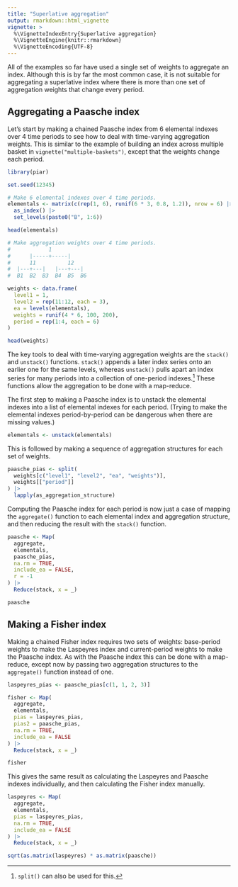 ```yaml
---
title: "Superlative aggregation"
output: rmarkdown::html_vignette
vignette: >
  %\VignetteIndexEntry{Superlative aggregation}
  %\VignetteEngine{knitr::rmarkdown}
  %\VignetteEncoding{UTF-8}
---
```


All of the examples so far have used a single set of weights to
aggregate an index. Although this is by far the most common case, it is
not suitable for aggregating a superlative index where there is more
than one set of aggregation weights that change every period.

## Aggregating a Paasche index

Let's start by making a chained Paasche index from 6 elemental indexes
over 4 time periods to see how to deal with time-varying aggregation
weights. This is similar to the example of building an index across
multiple basket in `vignette("multiple-baskets")`, except that the
weights change each period.

```r
library(piar)

set.seed(12345)

# Make 6 elemental indexes over 4 time periods.
elementals <- matrix(c(rep(1, 6), runif(6 * 3, 0.8, 1.2)), nrow = 6) |>
  as_index() |>
  set_levels(paste0("B", 1:6))

head(elementals)

# Make aggregation weights over 4 time periods.
#            1
#      |-----+-----|
#      11          12
#  |---+---|   |---+---|
#  B1  B2  B3  B4  B5  B6

weights <- data.frame(
  level1 = 1,
  level2 = rep(11:12, each = 3),
  ea = levels(elementals),
  weights = runif(4 * 6, 100, 200),
  period = rep(1:4, each = 6)
)

head(weights)
```

The key tools to deal with time-varying aggregation weights are the
`stack()` and `unstack()` functions. `stack()` appends a later index
series onto an earlier one for the same levels, whereas `unstack()`
pulls apart an index series for many periods into a collection of
one-period indexes.^[`split()` can also be used for this.] These functions allow
the aggregation to be done with a map-reduce.

The first step to making a Paasche index is to unstack the elemental
indexes into a list of elemental indexes for each period. (Trying to
make the elemental indexes period-by-period can be dangerous when there
are missing values.)

```r
elementals <- unstack(elementals)
```

This is followed by making a sequence of aggregation structures for each
set of weights.

```r
paasche_pias <- split(
  weights[c("level1", "level2", "ea", "weights")],
  weights[["period"]]
) |>
  lapply(as_aggregation_structure)
```

Computing the Paasche index for each period is now just a case of
mapping the `aggregate()` function to each elemental index and
aggregation structure, and then reducing the result with the `stack()`
function.

```r
paasche <- Map(
  aggregate,
  elementals,
  paasche_pias,
  na.rm = TRUE,
  include_ea = FALSE,
  r = -1
) |>
  Reduce(stack, x = _)

paasche
```

## Making a Fisher index

Making a chained Fisher index requires two sets of weights: base-period
weights to make the Laspeyres index and current-period weights to make
the Paasche index. As with the Paasche index this can be done with a
map-reduce, except now by passing two aggregation structures to the
`aggregate()` function instead of one.

```r
laspeyres_pias <- paasche_pias[c(1, 1, 2, 3)]

fisher <- Map(
  aggregate,
  elementals,
  pias = laspeyres_pias,
  pias2 = paasche_pias,
  na.rm = TRUE,
  include_ea = FALSE
) |>
  Reduce(stack, x = _)

fisher
```

This gives the same result as calculating the Laspeyres and Paasche
indexes individually, and then calculating the Fisher index manually.

```r
laspeyres <- Map(
  aggregate,
  elementals,
  pias = laspeyres_pias,
  na.rm = TRUE,
  include_ea = FALSE
) |>
  Reduce(stack, x = _)

sqrt(as.matrix(laspeyres) * as.matrix(paasche))
```
